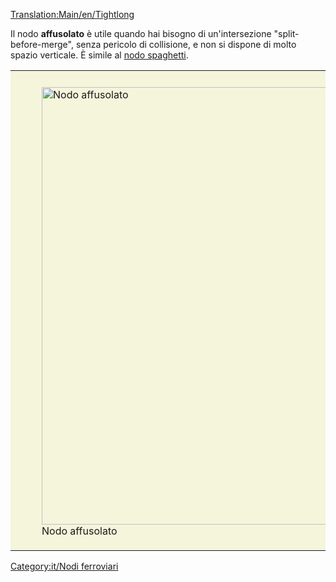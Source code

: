 [[Translation:Main/en/Tightlong]]{{it/Nodi ferroviari}}
{{Template:Requisiti nodo/It
|<!--1-->Costoso
|<!-- 2 -->3
|<!-- 3 -->1
|<!-- 4 -->2
|<!-- 5 -->0.5
|<!-- 6 -->1
|<!-- 7 -->1
|<!-- 8 -->1
|<!-- 9 -->0
|<!-- 10 -->0
|<!-- 11 -->0
|<!-- 12 -->0
|<!-- lasciare vuoto questo spazio -->
|<!-- 13 -->I treni guasti bloccano un solo binario.
|<!-- 14 -->
'''Pro'''
* Instrada i treni velocemente.
* Può gestire fino a otto treni.
* Occupa una piccola quantità di spazio verticale.

'''Contro'''
* Occupa una grande quantità di spazio orizzontale.
* Gira bruscamente.
* I treni devono girare a destra per andare a sinistra.
<!-- 

Legenda numeri: 1 Costo; 2 Difficoltà di costruzione; 3 Tunnel; 4 Ponti; 5 Curve; 6 Dislivelli; 
7 Bivi; 8 Percorso diretto; 9 Percorsi naturali; 10 Stallo; 11 Rotatoria; 12 Segnale; 13 Guasti; 14 Lista

Per spiegazioni dettagliate sulla compilazione clicca sul titolo del template.
 -->
}}

Il nodo '''affusolato''' è utile quando hai bisogno di un'intersezione "split-before-merge", senza pericolo di collisione, e non si dispone di molto spazio verticale. È simile al [[Main/it/Spaghetti|nodo spaghetti]].

{|style="border: 0px; margin: 5px auto 25px auto;"
|style="padding: 10px 10px 5px; 10px; background-color: #F5F5DC;"|[[File:en/Tightlong.jpeg|center|thumb|700px|Nodo affusolato]]
|}

[[Category:it/Nodi ferroviari]]
